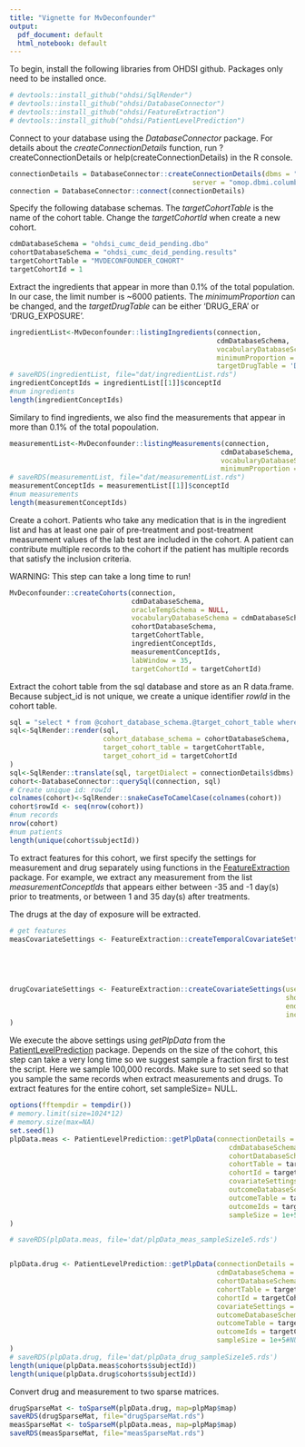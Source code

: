```yaml
---
title: "Vignette for MvDeconfounder"
output:
  pdf_document: default
  html_notebook: default
---
```

To begin, install the following libraries from OHDSI github. Packages only need to be installed once.
```r
# devtools::install_github("ohdsi/SqlRender")
# devtools::install_github("ohdsi/DatabaseConnector")
# devtools::install_github("ohdsi/FeatureExtraction")
# devtools::install_github("ohdsi/PatientLevelPrediction")
```

Connect to your database using the *DatabaseConnector* package. For details about the *createConnectionDetails* function, run ?createConnectionDetails or help(createConnectionDetails) in the R console.
```r
connectionDetails = DatabaseConnector::createConnectionDetails(dbms = "sql server",
                                             server = "omop.dbmi.columbia.edu")
connection = DatabaseConnector::connect(connectionDetails)

```

Specify the following database schemas. The *targetCohortTable* is the name of the cohort table. Change the *targetCohortId* when create a new cohort.
```r
cdmDatabaseSchema = "ohdsi_cumc_deid_pending.dbo"
cohortDatabaseSchema = "ohdsi_cumc_deid_pending.results"
targetCohortTable = "MVDECONFOUNDER_COHORT"
targetCohortId = 1

```


Extract the ingredients that appear in more than 0.1% of the total population. In our case, the limit number is ~6000 patients. The *minimumProportion* can be changed, and the *targetDrugTable* can be either 'DRUG_ERA' or 'DRUG_EXPOSURE'. 
```r
ingredientList<-MvDeconfounder::listingIngredients(connection,
                                                   cdmDatabaseSchema,
                                                   vocabularyDatabaseSchema = cdmDatabaseSchema,
                                                   minimumProportion = 0.001,
                                                   targetDrugTable = 'DRUG_ERA')
# saveRDS(ingredientList, file="dat/ingredientList.rds")
ingredientConceptIds = ingredientList[[1]]$conceptId
#num ingredients
length(ingredientConceptIds)
```

Similary to find ingredients, we also find the measurements that appear in more than 0.1% of the total popoulation.
```r
measurementList<-MvDeconfounder::listingMeasurements(connection,
                                                    cdmDatabaseSchema,
                                                    vocabularyDatabaseSchema = cdmDatabaseSchema,
                                                    minimumProportion = 0.001)
# saveRDS(measurementList, file="dat/measurementList.rds")
measurementConceptIds = measurementList[[1]]$conceptId
#num measurements
length(measurementConceptIds)
```
Create a cohort. Patients who take any medication that is in the ingredient list and has at least one pair of pre-treatment and post-treatment measurement values of the lab test are included in the cohort. A patient can contribute multiple records to the cohort if the patient has multiple records that satisfy the inclusion criteria.

WARNING: This step can take a long time to run!

```r
MvDeconfounder::createCohorts(connection,
                              cdmDatabaseSchema,
                              oracleTempSchema = NULL,
                              vocabularyDatabaseSchema = cdmDatabaseSchema,
                              cohortDatabaseSchema,
                              targetCohortTable,
                              ingredientConceptIds,
                              measurementConceptIds,
                              labWindow = 35,
                              targetCohortId = targetCohortId)

```

Extract the cohort table from the sql database and store as an R data.frame. Because subject_id is not unique, we create a unique identifier *rowId* in the cohort table.

```r
sql = "select * from @cohort_database_schema.@target_cohort_table where cohort_definition_id = @target_cohort_id;"
sql<-SqlRender::render(sql,
                       cohort_database_schema = cohortDatabaseSchema,
                       target_cohort_table = targetCohortTable,
                       target_cohort_id = targetCohortId
)
sql<-SqlRender::translate(sql, targetDialect = connectionDetails$dbms)
cohort<-DatabaseConnector::querySql(connection, sql)
# Create unique id: rowId
colnames(cohort)<-SqlRender::snakeCaseToCamelCase(colnames(cohort))
cohort$rowId <- seq(nrow(cohort))
#num records
nrow(cohort)
#num patients
length(unique(cohort$subjectId))

```


To extract features for this cohort, we first specify the settings for measurement and drug separately using functions in the [FeatureExtraction](https://github.com/OHDSI/FeatureExtraction) package. For example, we extract any measurement from the list *measurementConceptIds* that appears either between -35 and -1 day(s) prior to treatments,  or between 1 and 35 day(s) after treatments. 

The drugs at the day of exposure will be extracted.

```r
# get features
measCovariateSettings <- FeatureExtraction::createTemporalCovariateSettings(useMeasurementValue = TRUE,
                                                                            temporalStartDays = c(-35,1),
                                                                            temporalEndDays   = c(-1,35),
                                                                            includedCovariateConceptIds = measurementConceptIds
                                                                            )

drugCovariateSettings <- FeatureExtraction::createCovariateSettings(useDrugEraShortTerm =TRUE,
                                                                    shortTermStartDays = 0,
                                                                    endDays = 0,
                                                                    includedCovariateConceptIds = ingredientConceptIds
)
```

We execute the above settings using *getPlpData* from the [PatientLevelPrediction](https://github.com/OHDSI/PatientLevelPrediction/blob/master/README.md) package. Depends on the size of the cohort, this step can take a very long time so we suggest sample a fraction first to test the script. Here we sample 100,000 records. Make sure to set seed so that you sample the same records when extract measurements and drugs. To extract features for the entire cohort, set sampleSize= NULL.
```r
options(fftempdir = tempdir())
# memory.limit(size=1024*12)
# memory.size(max=NA)
set.seed(1)
plpData.meas <- PatientLevelPrediction::getPlpData(connectionDetails = connectionDetails,
                                                      cdmDatabaseSchema = cdmDatabaseSchema,
                                                      cohortDatabaseSchema = cohortDatabaseSchema,
                                                      cohortTable = targetCohortTable,
                                                      cohortId = targetCohortId,
                                                      covariateSettings = measCovariateSettings,
                                                      outcomeDatabaseSchema = cohortDatabaseSchema,
                                                      outcomeTable = targetCohortTable,
                                                      outcomeIds = targetCohortId,
                                                      sampleSize = 1e+5#NULL
)

# saveRDS(plpData.meas, file='dat/plpData_meas_sampleSize1e5.rds')


plpData.drug <- PatientLevelPrediction::getPlpData(connectionDetails = connectionDetails,
                                                   cdmDatabaseSchema = cdmDatabaseSchema,
                                                   cohortDatabaseSchema = cohortDatabaseSchema,
                                                   cohortTable = targetCohortTable,
                                                   cohortId = targetCohortId,
                                                   covariateSettings = drugCovariateSettings,
                                                   outcomeDatabaseSchema = cohortDatabaseSchema,
                                                   outcomeTable = targetCohortTable,
                                                   outcomeIds = targetCohortId,
                                                   sampleSize = 1e+5#NULL
)
# saveRDS(plpData.drug, file='dat/plpData_drug_sampleSize1e5.rds')
length(unique(plpData.meas$cohorts$subjectId))
length(unique(plpData.drug$cohorts$subjectId))

```

Convert drug and measurement to two sparse matrices.

```r
drugSparseMat <- toSparseM(plpData.drug, map=plpMap$map)
saveRDS(drugSparseMat, file="drugSparseMat.rds")
measSparseMat <- toSparseM(plpData.meas, map=plpMap$map)
saveRDS(measSparseMat, file="measSparseMat.rds")

```

```r

```


